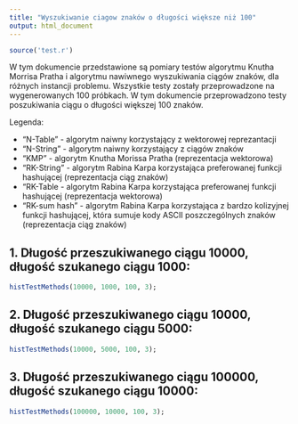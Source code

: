 ```yaml
---
title: "Wyszukiwanie ciagow znaków o długości większe niż 100"
output: html_document
---
```


```r
source('test.r')
```

W tym dokumencie przedstawione są pomiary testów algorytmu Knutha Morrisa Pratha i algorytmu nawiwnego wyszukiwania ciągów znaków, dla różnych instancji problemu. Wszystkie testy zostały przeprowadzone na wygenerowanych 100 próbkach. W tym dokumencie przeprowadzono testy poszukiwania ciągu o długości większej 100 znaków.

Legenda:

  *  "N-Table" - algorytm naiwny korzystający z wektorowej reprezantacji
  *  "N-String" -  algorytm naiwny korzystający z ciągów znaków
  *  "KMP" - algorytm Knutha Morissa Pratha (reprezentacja wektorowa)
  *  "RK-String" - algorytm Rabina Karpa korzystająca preferowanej funkcji hashującej (reprezentacja ciąg znaków)
  *  "RK-Table - algorytm Rabina Karpa korzystająca preferowanej funkcji hashującej (reprezentacja wektorowa)
  *   "RK-sum hash" - algorytm Rabina Karpa korzystająca z bardzo kolizyjnej funkcji hashującej, która sumuje kody ASCII poszczególnych znaków (reprezentacja ciąg znaków)

1. Długość przeszukiwanego ciągu 10000, długość szukanego ciągu 1000:
----------

```r
histTestMethods(10000, 1000, 100, 3);
```

2. Długość przeszukiwanego ciągu 10000, długość szukanego ciągu 5000:
----------

```r
histTestMethods(10000, 5000, 100, 3);
```

3. Długość przeszukiwanego ciągu 100000, długość szukanego ciągu 10000:
----------

```r
histTestMethods(100000, 10000, 100, 3);
```